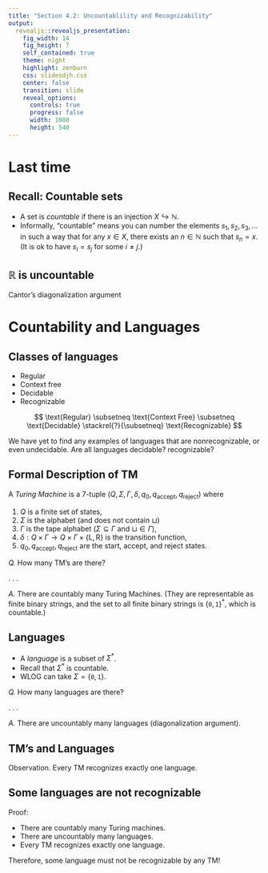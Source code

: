 ```yaml
---
title: "Section 4.2: Uncountablility and Recognizability"
output: 
  revealjs::revealjs_presentation:
    fig_width: 14 
    fig_height: 7
    self_contained: true
    theme: night
    highlight: zenburn
    css: slidesdjh.css
    center: false
    transition: slide
    reveal_options:
      controls: true
      progress: false
      width: 1080
      height: 540
---
```


# Last time

## Recall: Countable sets

- A set is *countable* if there is an injection $X \hookrightarrow \mathbb{N}$.
- Informally, "countable" means you can number the elements $s_1,s_2,s_3,\ldots$ in such a way that for any $x \in X$, there exists an $n\in \mathbb{N}$ such that $s_n = x$. (It is ok to have $s_i = s_j$ for some $i\neq j$.)

## $\mathbb{R}$ is uncountable

Cantor's diagonalization argument 

# Countability and Languages

## Classes of languages

- Regular 
- Context free 
- Decidable 
- Recognizable 

$$
\text{Regular} \subsetneq \text{Context Free} \subsetneq \text{Decidable} \stackrel{?}{\subsetneq} \text{Recognizable}
$$

We have yet to find any examples of languages that are nonrecognizable, or even undecidable. Are all languages decidable? recognizable?

## Formal Description of TM

A *Turing Machine* is a 7-tuple $(Q, \Sigma, \Gamma, \delta, q_0, q_\mathrm{accept}, q_\mathrm{reject})$ where

1. $Q$ is a finite set of states,
2. $\Sigma$ is the alphabet (and does not contain $\sqcup$)
3. $\Gamma$ is the tape alphabet ($\Sigma \subseteq \Gamma$ and $\sqcup\in \Gamma$),
4. $\delta: Q\times \Gamma \longrightarrow Q\times \Gamma \times \{\mathrm{L,R}\}$ is the transition function,
5. $q_0, q_\mathrm{accept}, q_\mathrm{reject}$ are the start, accept, and reject states.

*Q.* How many TM's are there?

. . .

*A.* There are countably many Turing Machines. (They are representable as finite binary strings, and the set to all finite binary strings is $\{\mathtt{0},\mathtt{1}\}^\ast$, which is countable.)

## Languages

- A *language* is a subset of $\Sigma^*$.
- Recall that $\Sigma^*$ is countable.
- WLOG can take $\Sigma = \{\mathtt{0}, \mathtt{1}\}$.

*Q.* How many languages are there?

. . .

*A.* There are uncountably many languages (diagonalization argument).

## TM's and Languages

Observation. Every TM recognizes exactly one language.

## Some languages are not recognizable

Proof:

- There are countably many Turing machines.
- There are uncountably many languages.
- Every TM recognizes exactly one language.

Therefore, some language must not be recognizable by any TM!

